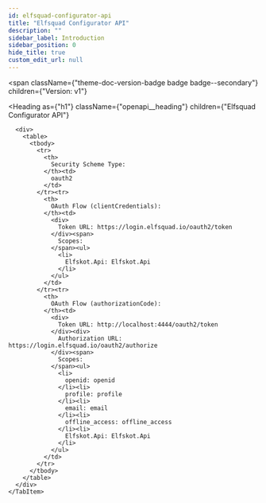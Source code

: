 ```yaml
---
id: elfsquad-configurator-api
title: "Elfsquad Configurator API"
description: ""
sidebar_label: Introduction
sidebar_position: 0
hide_title: true
custom_edit_url: null
---
```



<span
  className={"theme-doc-version-badge badge badge--secondary"}
  children={"Version: v1"}
>
</span>

<Heading
  as={"h1"}
  className={"openapi__heading"}
  children={"Elfsquad Configurator API"}
>
</Heading>





<div
  style={{"marginBottom":"2rem"}}
>
  <Heading
    id={"authentication"}
    as={"h2"}
    className={"openapi-tabs__heading"}
    children={"Authentication"}
  >
  </Heading><SchemaTabs
    className={"openapi-tabs__security-schemes"}
  >
    <TabItem
      label={"OAuth 2.0: oauth2"}
      value={"oauth2"}
    >
      
      
      
      
      <div>
        <table>
          <tbody>
            <tr>
              <th>
                Security Scheme Type:
              </th><td>
                oauth2
              </td>
            </tr><tr>
              <th>
                OAuth Flow (clientCredentials):
              </th><td>
                <div>
                  Token URL: https://login.elfsquad.io/oauth2/token
                </div><span>
                  Scopes:
                </span><ul>
                  <li>
                    Elfskot.Api: Elfskot.Api
                  </li>
                </ul>
              </td>
            </tr><tr>
              <th>
                OAuth Flow (authorizationCode):
              </th><td>
                <div>
                  Token URL: http://localhost:4444/oauth2/token
                </div><div>
                  Authorization URL: https://login.elfsquad.io/oauth2/authorize
                </div><span>
                  Scopes:
                </span><ul>
                  <li>
                    openid: openid
                  </li><li>
                    profile: profile
                  </li><li>
                    email: email
                  </li><li>
                    offline_access: offline_access
                  </li><li>
                    Elfskot.Api: Elfskot.Api
                  </li>
                </ul>
              </td>
            </tr>
          </tbody>
        </table>
      </div>
    </TabItem>
  </SchemaTabs>
</div>
      